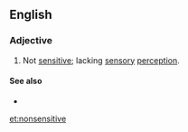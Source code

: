 ==English==

===Adjective===
{{en-adj|-}}

# Not [[sensitive]]; lacking [[sensory]] [[perception]].

====See also====
* {{l|en|insensitive}}

[[et:nonsensitive]]
